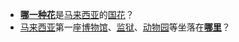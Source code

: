 {{Dyk/auto
| 0 = [[马来西亚|马来西亚]]9个由[[马来统治者|君主统治]]的州目前有'''[[现任马来西亚州务大臣和首席部长列表|哪些州务大臣]]'''，4个无君主统治的州又有'''[[现任马来西亚州务大臣和首席部长列表|哪些首席部长]]'''？
|p0 = 
| 1 = '''[[乐圣岭天后宫|吉隆坡的妈祖庙]]'''是哪座？
|p1 = Kuala-Lumpur-Thean-Hou-Temple-Architecture-01.JPG
| 2 = '''[[马来亚虎|哪一种老虎]]'''是2004年才从基因[[遗传学|遗传学]]分析里获得确认的[[老虎|老虎]][[亚种|亚种]]？
|p2 = Tiger_in_the_water.jpg
| 3 = 马来西亚历任[[马来西亚首相|首相]]的名字呼应'''[[拉曼预言|哪个都市传奇]]'''？
|p3 = 
| 4 = 是'''[[黄乃裳|谁]]'''率领[[福州族群|福州族群]]漂洋过海，将[[马来西亚|马来西亚]]的[[诗巫|诗巫]]开垦为“新福州”？
|p4 = Wong Nai-siong in 1911.jpg
| 5 = '''[[毛律山猪笼草|哪一种猪笼草]]'''是[[砂拉越|砂拉越]][[毛律山|毛律山]]特有的？
|p5 = Murud_N._murudensis_14.jpg

}}
{{HideH|<center>'''存檔'''</center>|FrameStyle   = border:solid 1px; width:60%;}}
*'''[[朱槿|哪一种花]]'''是[[马来西亚|马来西亚]]的[[国花|国花]]？
*[[马来西亚|马来西亚]]第一座[[博物馆|博物馆]]、[[监狱|监狱]]、[[动物园|动物园]]等坐落在'''[[太平市_(马来西亚)|哪里]]'''？
{{HideF}}